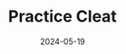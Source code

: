 ---
title: Practice Cleat
date: '2024-05-19'
tags: ['Woodworking']
draft: false
layout: PostBanner
images: ['practice_cleat/with_rope.jpg', 'practice_cleat/bare.jpg']
summary: I made a wodden cleat that can be used for practicing cleat knots.
---